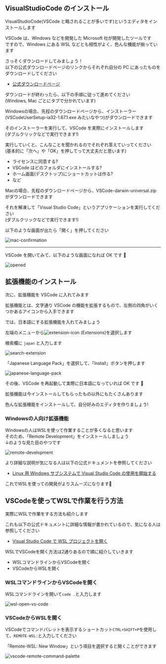 
## VisualStudioCode のインストール

VisualStudioCode(VSCode と略されることが多いです)というエディタをインストールします

VSCode は、Windows などを開発した Microsoft 社が開発したツールです  
ですので、Windows にある WSL などとも相性がよく、色んな機能が揃っています

さっそくダウンロードしてみましょう！  
以下の公式ダウンロードページのリンクからそれぞれ自分の PC にあったものをダウンロードしてください

- [公式ダウンロードページ](https://code.visualstudio.com/download)

ダウンロードが終わったら、以下の手順に従って進めてください  
(Windows, Mac ごとにタブで分かれています)

<Tabs>

<TabItem value="windows" label="Windows" default>

Windowsの場合、先程のダウンロードページから、インストーラー(VSCodeUserSetup-ia32-1.67.1.exe みたいなやつ)がダウンロードできます

そのインストーラーを実行して、VSCode を実際にインストールします  
(ダブルクリックなどで実行できます!)

実行していくと、こんなことを聞かれるのでそれぞれ答えていってください  
(基本的に「次へ」や「OK」を押してって大丈夫だと思います)

- ライセンスに同意する?
- VSCode はどのフォルダにインストールする?
- ホーム画面(デスクトップ)にショートカットは作る?
- など

</TabItem>

<TabItem value="mac" label="Mac">

Macの場合、先程のダウンロードページから、VSCode-darwin-universal.zip がダウンロードできます

それを解凍して「Visual Studio Code」というアプリケーションを実行してください  
(ダブルクリックなどで実行できます!)

以下のような画面が出たら「開く」を押してください

![mac-confirmation](/img/share/vscode-installation/mac-confirmation.png)

</TabItem>

</Tabs>

---

VSCode を開いてみて、以下のような画面になれば OK です 🎉

![opened](/img/share/vscode-installation/opened.png)

## 拡張機能のインストール

次に、拡張機能を VSCode に入れてみます

拡張機能とは、文字通り VSCode の機能を拡張するもので、左側の四角がいくつかあるアイコンから入手できます

では、日本語にする拡張機能を入れてみましょう

左端のメニューから![extension-icon](/img/share/vscode-installation/extension-icon.png) (Extensions)を選択します

検索欄に `japan` と入力します

![search-extension](/img/share/vscode-installation/search-extension.png)

「Japanese Language Pack」を選択して、「Install」ボタンを押します

![japanese-language-pack](/img/share/vscode-installation/japanese-language-pack.png)

その後、VSCode を再起動して実際に日本語になっていれば OK です 🎉

拡張機能は今インストールしてもらったもの以外にもたくさんあります

色んな拡張機能をインストールして、自分好みのエディタを作りましょう!

### Windowsの人向け拡張機能

Windowsの人はWSLを使って作業することが多くなると思います  
そのため、「Remote Development」をインストールしましょう  
↓のような見た目のやつです

![remote-development](/img/share/vscode-installation/remote-development.png)

より詳細な説明が気になる人は以下の公式ドキュメントを参照してください

- [Linux 用 Windows サブシステムで Visual Studio Code の使用を開始する](https://learn.microsoft.com/ja-jp/windows/wsl/tutorials/wsl-vscode)

これでWSLを使っての開発がよりスムーズになります👏

## VSCodeを使ってWSLで作業を行う方法

実際にWSLで作業をする方法も紹介します

これも以下の公式ドキュメントに詳細な情報が書かれているので、気になる人は参照してください

- [Visual Studio Code で WSL プロジェクトを開く](https://learn.microsoft.com/ja-jp/windows/wsl/tutorials/wsl-vscode#open-a-wsl-project-in-visual-studio-code)

WSLでVSCodeを開く方法は2通りあるので順に紹介していきます

- WSLコマンドラインからVSCodeを開く
- VSCodeからWSLを開く

### WSLコマンドラインからVSCodeを開く

WSLコマンドラインを開いて`code .`と入力します

![wsl-open-vs-code](/img/share/vscode-installation/wsl-open-vs-code.gif)

### VSCodeからWSLを開く

VSCodeでコマンドパレットを表示するショートカット`CTRL+SHIFT+P`を使用して、`REMOTE-WSL:`と入力してください

「Remote-WSL: New Window」という項目を選択すると開くことができます

![vscode-remote-command-palette](/img/share/vscode-installation/vscode-remote-command-palette.png)
